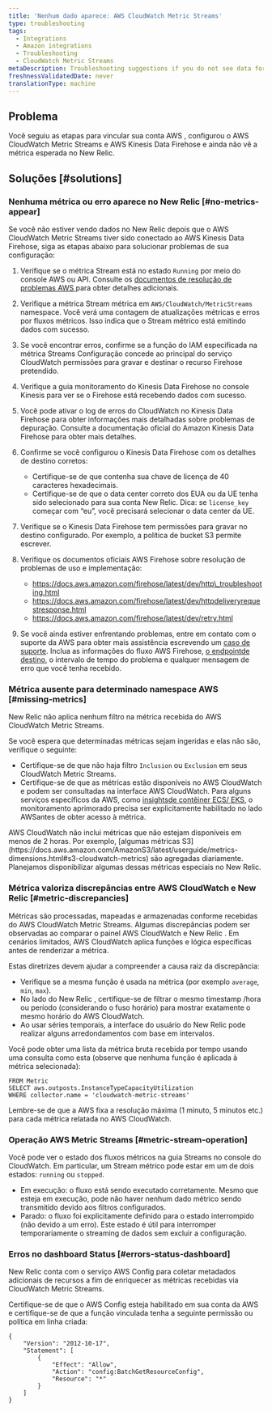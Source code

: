 ```yaml
---
title: 'Nenhum dado aparece: AWS CloudWatch Metric Streams'
type: troubleshooting
tags:
  - Integrations
  - Amazon integrations
  - Troubleshooting
  - CloudWatch Metric Streams
metaDescription: Troubleshooting suggestions if you do not see data for your AWS CloudWatch Metric Streams integration in the New Relic infrastructure UI.
freshnessValidatedDate: never
translationType: machine
---
```


## Problema

Você seguiu as etapas para vincular sua conta AWS , configurou o AWS CloudWatch Metric Streams e AWS Kinesis Data Firehose e ainda não vê a métrica esperada no New Relic.

## Soluções [#solutions]

### Nenhuma métrica ou erro aparece no New Relic [#no-metrics-appear]

Se você não estiver vendo dados no New Relic depois que o AWS CloudWatch Metric Streams tiver sido conectado ao AWS Kinesis Data Firehose, siga as etapas abaixo para solucionar problemas de sua configuração:

1. Verifique se o métrica Stream está no estado `Running` por meio do console AWS ou API. Consulte os [documentos de resolução de problemas AWS ](https://docs.aws.amazon.com/AmazonCloudWatch/latest/monitoring/CloudWatch-metric-streams-troubleshoot.html)para obter detalhes adicionais.

2. Verifique a métrica Stream métrica em `AWS/CloudWatch/MetricStreams` namespace. Você verá uma contagem de atualizações métricas e erros por fluxos métricos. Isso indica que o Stream métrico está emitindo dados com sucesso.

3. Se você encontrar erros, confirme se a função do IAM especificada na métrica Streams Configuração concede ao principal do serviço CloudWatch permissões para gravar e destinar o recurso Firehose pretendido.

4. Verifique a guia monitoramento do Kinesis Data Firehose no console Kinesis para ver se o Firehose está recebendo dados com sucesso.

5. Você pode ativar o log de erros do CloudWatch no Kinesis Data Firehose para obter informações mais detalhadas sobre problemas de depuração. Consulte a documentação oficial do Amazon Kinesis Data Firehose para obter mais detalhes.

6. Confirme se você configurou o Kinesis Data Firehose com os detalhes de destino corretos:

   * Certifique-se de que <InlinePopover type="licenseKey" />contenha sua chave de licença de 40 caracteres hexadecimais.
   * Certifique-se de que o data center correto dos EUA ou da UE tenha sido selecionado para sua conta New Relic. Dica: se `license_key` começar com “eu”, você precisará selecionar o data center da UE.

7. Verifique se o Kinesis Data Firehose tem permissões para gravar no destino configurado. Por exemplo, a política de bucket S3 permite escrever.

8. Verifique os documentos oficiais AWS Firehose sobre resolução de problemas de uso e implementação:

   * https://docs.aws.amazon.com/firehose/latest/dev/http\_troubleshooting.html
   * https://docs.aws.amazon.com/firehose/latest/dev/httpdeliveryrequestresponse.html
   * https://docs.aws.amazon.com/firehose/latest/dev/retry.html

9. Se você ainda estiver enfrentando problemas, entre em contato com o suporte da AWS para obter mais assistência escrevendo um [caso de suporte](https://docs.aws.amazon.com/awssupport/latest/user/case-management.html). Inclua as informações do fluxo AWS Firehose, [o endpointde destino](/docs/infrastructure/amazon-integrations/connect/cloudwatch-metric-streams/aws-metric-stream-setup#manual-setup), o intervalo de tempo do problema e qualquer mensagem de erro que você tenha recebido.

### Métrica ausente para determinado namespace AWS [#missing-metrics]

New Relic não aplica nenhum filtro na métrica recebida do AWS CloudWatch Metric Streams.

Se você espera que determinadas métricas sejam ingeridas e elas não são, verifique o seguinte:

* Certifique-se de que não haja filtro `Inclusion` ou `Exclusion` em seus CloudWatch Metric Streams.
* Certifique-se de que as métricas estão disponíveis no AWS CloudWatch e podem ser consultadas na interface AWS CloudWatch. Para alguns serviços específicos da AWS, como [insightsde contêiner ECS/ EKS](https://docs.aws.amazon.com/AmazonCloudWatch/latest/monitoring/deploy-container-insights.html), o monitoramento aprimorado precisa ser explicitamente habilitado no lado AWSantes de obter acesso à métrica.

<Callout variant="important">
  AWS CloudWatch não inclui métricas que não estejam disponíveis em menos de 2 horas. Por exemplo, [algumas métricas S3](https://docs.aws.amazon.com/AmazonS3/latest/userguide/metrics-dimensions.html#s3-cloudwatch-metrics) são agregadas diariamente. Planejamos disponibilizar algumas dessas métricas especiais no New Relic.
</Callout>

### Métrica valoriza discrepâncias entre AWS CloudWatch e New Relic [#metric-discrepancies]

Métricas são processadas, mapeadas e armazenadas conforme recebidas do AWS CloudWatch Metric Streams. Algumas discrepâncias podem ser observadas ao comparar o painel AWS CloudWatch e New Relic . Em cenários limitados, AWS CloudWatch aplica funções e lógica específicas antes de renderizar a métrica.

Estas diretrizes devem ajudar a compreender a causa raiz da discrepância:

* Verifique se a mesma função é usada na métrica (por exemplo `average`, `min`, `max`).
* No lado do New Relic , certifique-se de filtrar o mesmo timestamp /hora ou período (considerando o fuso horário) para mostrar exatamente o mesmo horário do AWS CloudWatch.
* Ao usar séries temporais, a interface do usuário do New Relic pode realizar alguns arredondamentos com base em intervalos.

Você pode obter uma lista da métrica bruta recebida por tempo usando uma consulta como esta (observe que nenhuma função é aplicada à métrica selecionada):

```
FROM Metric
SELECT aws.outposts.InstanceTypeCapacityUtilization
WHERE collector.name = 'cloudwatch-metric-streams'
```

Lembre-se de que a AWS fixa a resolução máxima (1 minuto, 5 minutos etc.) para cada métrica relatada no AWS CloudWatch.

### Operação AWS Metric Streams [#metric-stream-operation]

Você pode ver o estado dos fluxos métricos na guia Streams no console do CloudWatch. Em particular, um Stream métrico pode estar em um de dois estados: `running` ou `stopped`.

* Em execução: o fluxo está sendo executado corretamente. Mesmo que esteja em execução, pode não haver nenhum dado métrico sendo transmitido devido aos filtros configurados.
* Parado: o fluxo foi explicitamente definido para o estado interrompido (não devido a um erro). Este estado é útil para interromper temporariamente o streaming de dados sem excluir a configuração.

### Erros no dashboard Status [#errors-status-dashboard]

New Relic conta com o serviço AWS Config para coletar metadados adicionais de recursos a fim de enriquecer as métricas recebidas via CloudWatch Metric Streams.

Certifique-se de que o AWS Config esteja habilitado em sua conta da AWS e certifique-se de que a função vinculada tenha a seguinte permissão ou política em linha criada:

```
{
    "Version": "2012-10-17",
    "Statement": [
        {
            "Effect": "Allow",
            "Action": "config:BatchGetResourceConfig",
            "Resource": "*"
        }
    ]
}
```